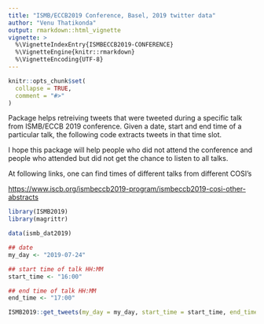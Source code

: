 ```yaml
---
title: "ISMB/ECCB2019 Conference, Basel, 2019 twitter data"
author: "Venu Thatikonda" 
output: rmarkdown::html_vignette
vignette: >
  %\VignetteIndexEntry{ISMBECCB2019-CONFERENCE}
  %\VignetteEngine{knitr::rmarkdown}
  %\VignetteEncoding{UTF-8}
---
```


```r
knitr::opts_chunk$set(
  collapse = TRUE,
  comment = "#>"
)
```

Package helps retreiving tweets that were tweeted during a specific talk from ISMB/ECCB 2019 conference. Given a date, start and end time of a particular talk, the following code extracts tweets in that time slot.

I hope this package will help people who did not attend the conference and people who attended but did not get the chance to listen to all talks.

At following links, one can find times of different talks from different COSI's

[https://www.iscb.org/ismbeccb2019-program/ismbeccb2019-cosi-other-abstracts](https://www.iscb.org/ismbeccb2019-program/ismbeccb2019-cosi-other-abstracts)


```r
library(ISMB2019)
library(magrittr)

data(ismb_dat2019)

## date
my_day <- "2019-07-24"

## start time of talk HH:MM
start_time <- "16:00"

## end time of talk HH:MM
end_time <- "17:00"

ISMB2019::get_tweets(my_day = my_day, start_time = start_time, end_time = end_time)

```
